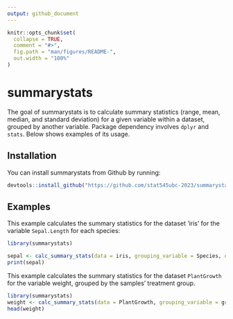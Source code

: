 ```yaml
---
output: github_document
---
```


<!-- README.md is generated from README.Rmd. Please edit that file -->

```r
knitr::opts_chunk$set(
  collapse = TRUE,
  comment = "#>",
  fig.path = "man/figures/README-",
  out.width = "100%"
)
```

# summarystats

<!-- badges: start -->
<!-- badges: end -->

The goal of summarystats is to calculate summary statistics (range, mean, median, and standard deviation) for a given variable within a dataset, grouped by another variable. Package dependency involves `dplyr` and `stats`. Below shows examples of its usage.

## Installation

You can install summarystats from Github by running:

``` r
devtools::install_github("https://github.com/stat545ubc-2023/summarystats")
```

## Examples

This example calculates the summary statistics for the dataset 'iris' for the variable `Sepal.Length` for each species:

```r
library(summarystats)

sepal <- calc_summary_stats(data = iris, grouping_variable = Species, data_variable = Sepal.Length)
print(sepal)
```

This example calculates the summary statistics for the dataset `PlantGrowth` for the variable weight, grouped by the samples' treatment group.

```r
library(summarystats)
weight <- calc_summary_stats(data = PlantGrowth, grouping_variable = group, data_variable = weight)
head(weight)

```

